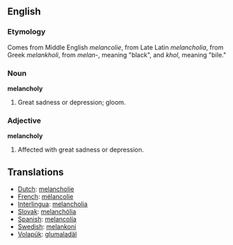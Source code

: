 ==English==

=== Etymology ===
Comes from Middle English ''melancolie'', from Late Latin ''melancholia'', from Greek ''melankholi'', from ''melan''-, meaning "black", and ''khol'', meaning "bile."

=== Noun ===
'''melancholy'''
#Great sadness or depression; gloom.

=== Adjective ===
'''melancholy'''
#Affected with great sadness or depression.

== Translations ==
*[[Dutch]]: [[melancholie]]
*[[French]]: [[mélancolie]]
*[[Interlingua]]: [[melancholia]]
*[[Slovak]]: [[melanchólia]]
*[[Spanish]]: [[melancolía]]
*[[Swedish]]: [[melankoni]]
*[[Volapük]]: [[glumaladäl]]